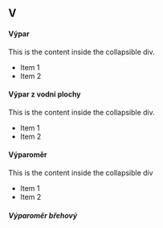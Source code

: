 ## V

#### Výpar {#sec-v-vypar}
::: collapsible
  <p>This is the content inside the collapsible div.</p>
  <ul>
    <li>Item 1</li>
    <li>Item 2</li>
  </ul>
:::

#### Výpar z vodní plochy {#sec-v-vypar-z-vodni-plochy}
::: collapsible
  <p>This is the content inside the collapsible div.</p>
  <ul>
    <li>Item 1</li>
    <li>Item 2</li>
  </ul>
:::

#### Výparoměr {#sec-v-vyparomer}
::: collapsible
This is the content inside the collapsible div
  <ul>
    <li>Item 1</li>
    <li>Item 2</li>
  </ul>

##### Výparoměr břehový {#sec-v-vyparomer-brehovy}

:::
